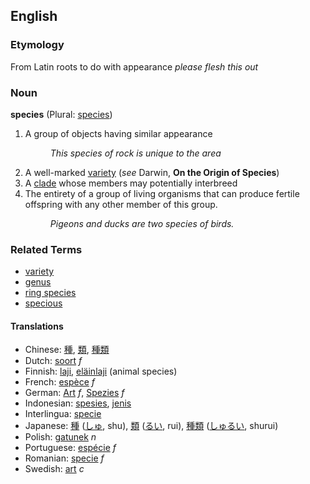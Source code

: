 ==English==

=== Etymology ===

From Latin roots to do with appearance ''please flesh this out''

=== Noun ===
'''species''' (Plural: [[species]])

# A group of objects having similar appearance
#: ''This species of rock is unique to the area''
# A well-marked [[variety]] (''see'' Darwin, '''On the Origin of Species''')
# A [[clade]] whose members may potentially interbreed
# The entirety of a group of living organisms that can produce fertile offspring with any other member of this group.
#:''Pigeons and ducks are two species of birds.''

=== Related Terms ===
*[[variety]]
*[[genus]]
*[[ring species]]
*[[specious]]

====Translations====
*Chinese: [[種]], [[類]], [[種類]]
*Dutch: [[soort]] ''f''
*Finnish: [[laji]], [[eläinlaji]] (animal species)
*French: [[espèce]] ''f''
*German: [[Art]] ''f'', [[Spezies]] ''f''
*Indonesian: [[spesies]], [[jenis]]
*Interlingua: [[specie]]
*Japanese: [[種]] ([[しゅ]], shu), [[類]] ([[るい]], rui), [[種類]] ([[しゅるい]], shurui)
*Polish: [[gatunek]] ''n''
*Portuguese: [[espécie]] ''f''
*Romanian: [[specie]] ''f''
*Swedish: [[art]] ''c''